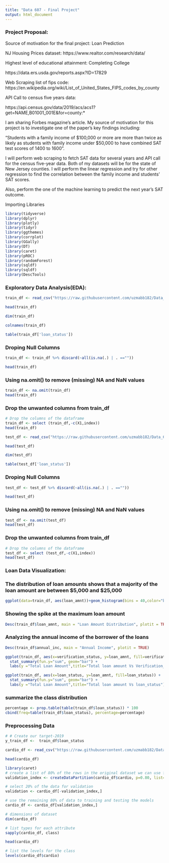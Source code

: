```yaml
---
title: "Data 607 - Final Project"
output: html_document
---
```


### Project Proposal:

Source of motivation for the final project: Loan Prediction

NJ Housing Prices dataset: https://www.realtor.com/research/data/

Highest level of educational attainment:	Completing College

 https://data.ers.usda.gov/reports.aspx?ID=17829
 
Web Scraping list of fips code: https://en.wikipedia.org/wiki/List_of_United_States_FIPS_codes_by_county

API Call to census five years data:

https://api.census.gov/data/2019/acs/acs1?get=NAME,B01001_001E&for=county:*

I am sharing Forbes magazine's article. My source of motivation for this project is to investigate one of the paper’s key findings including:

"Students with a family income of $100,000 or more are more than twice as likely as students with family income under $50,000 to have combined SAT test scores of 1400 to 1600".

I will perform web scraping to fetch SAT data for several years and API call for the census five-year data. Both of my datasets will be for the state of New Jersey counties. I will perform the linear regression and try for other regression to find the correlation between the family income and students' SAT scores.

Also, perform the one of the machine learning to predict the next year's SAT outcome.


Importing Libraries

```r
library(tidyverse)
library(dplyr)
library(plotly)
library(tidyr)
library(ggthemes)
library(corrplot)
library(GGally)
library(DT)
library(caret)
library(pROC)
library(randomForest)
library(sqldf)
library(sqldf)
library(DescTools)

```

### Exploratory Data Analysis(EDA):
```r
train_df <- read_csv("https://raw.githubusercontent.com/uzmabb182/Data_607_Final_Project/main/2019loans.csv")

head(train_df)
```

```r
dim(train_df)
```

```r
colnames(train_df)
```

```r
table(train_df['loan_status'])
```

### Droping Null Columns

```r
train_df <- train_df %>% discard(~all(is.na(.) | . ==""))

head(train_df)
```

### Using na.omit() to remove (missing) NA and NaN values

```r
train_df <- na.omit(train_df) 
head(train_df)
```

### Drop the unwanted columns from train_df

```r
# Drop the columns of the dataframe
train_df <- select (train_df,-c(X1,index))
head(train_df)
```



```r
test_df <- read_csv("https://raw.githubusercontent.com/uzmabb182/Data_607_Final_Project/main/2020Q1loans.csv")

head(test_df)
```
```r
dim(test_df)
```

```r
table(test_df['loan_status'])
```

### Droping Null Columns

```r
test_df <- test_df %>% discard(~all(is.na(.) | . ==""))

head(test_df)
```

### Using na.omit() to remove (missing) NA and NaN values

```r
test_df <- na.omit(test_df) 
head(test_df)
```

### Drop the unwanted columns from train_df

```r
# Drop the columns of the dataframe
test_df <- select (test_df,-c(X1,index))
head(test_df)
```

### Loan Data Visualization:
### The distribution of loan amounts shows that a majority of the loan amount are between $5,000 and $25,000

```r

ggplot(data=train_df, aes(loan_amnt))+geom_histogram(bins = 40,color="blue",fill="purple")

```

### Showing the spike at the maximum loan amount

```r
Desc(train_df$loan_amnt, main = "Loan Amount Distribution", plotit = TRUE)
```

### Analyzing the annual income of the borrower of the loans

```r
Desc(train_df$annual_inc, main = "Annual Income", plotit = TRUE)
```


```r
ggplot(train_df, aes(x=verification_status, y=loan_amnt, fill=verification_status)) +
  stat_summary(fun.y="sum", geom="bar") +
  labs(y ="Total Loan Amount",title="Total loan amount Vs Verification_Status")

```
```r
ggplot(train_df, aes(x=loan_status, y=loan_amnt, fill=loan_status)) +
  stat_summary(fun.y="sum", geom="bar") +
  labs(y ="Total Loan Amount",title="Total loan amount Vs loan_status")

```

### summarize the class distribution

```r
percentage <- prop.table(table(train_df$loan_status)) * 100
cbind(freq=table(train_df$loan_status), percentage=percentage)
```




### Preprocessing Data

```r
# # Create our target-2019
y_train_df <-  train_df$loan_status

```

```r
cardio_df <- read_csv("https://raw.githubusercontent.com/uzmabb182/Data_607_Final_Project/main/cardiovascular_disease.csv")

head(cardio_df)
```



```r
library(caret)
# create a list of 80% of the rows in the original dataset we can use for training
validation_index <- createDataPartition(cardio_df$cardio, p=0.80, list=FALSE)
```



```r
# select 20% of the data for validation
validation <- cardio_df[-validation_index,]
```


```r
# use the remaining 80% of data to training and testing the models
cardio_df <- cardio_df[validation_index,]
```

```r
# dimensions of dataset
dim(cardio_df)
```

```r
# list types for each attribute
sapply(cardio_df, class)
```

```r
head(cardio_df)
```

```r
# list the levels for the class
levels(cardio_df$cardio)
```

